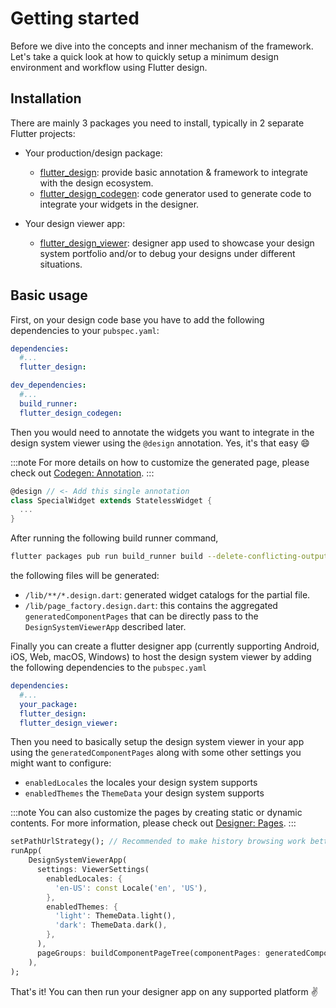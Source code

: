 # Getting started

Before we dive into the concepts and inner mechanism of the framework. Let's take a quick look at how to quickly setup a minimum design environment and workflow using Flutter design.

## Installation

There are mainly 3 packages you need to install, typically in 2 separate Flutter projects:

- Your production/design package:
  - [flutter_design](https://pub.dev/packages/flutter_design): provide basic annotation & framework to integrate with the design ecosystem.
  - [flutter_design_codegen](https://pub.dev/packages/flutter_design_codegen): code generator used to generate code to integrate your widgets in the designer.

- Your design viewer app:
  - [flutter_design_viewer](https://pub.dev/packages/flutter_design_viewer): designer app used to showcase your design system portfolio and/or to debug your designs under different situations. 



## Basic usage

First, on your design code base you have to add the following dependencies to your `pubspec.yaml`: 

```yaml
dependencies:
  #...
  flutter_design:

dev_dependencies:
  #...
  build_runner:
  flutter_design_codegen:
```

Then you would need to annotate the widgets you want to integrate in the design system viewer using the `@design` annotation. Yes, it's that easy :smile: 

:::note
For more details on how to customize the generated page, please check out [Codegen: Annotation](/docs/codegen/annotation).
:::

```dart 
@design // <- Add this single annotation
class SpecialWidget extends StatelessWidget {
  ...
}
```

After running the following build runner command,  
``` bash
flutter packages pub run build_runner build --delete-conflicting-outputs
```
the following files will be generated:
- `/lib/**/*.design.dart`: generated widget catalogs for the partial file.
- `/lib/page_factory.design.dart`: this contains the aggregated `generatedComponentPages` that can be directly pass to the `DesignSystemViewerApp` described later.

Finally you can create a flutter designer app (currently supporting Android, iOS, Web, macOS, Windows) to host the design system viewer by adding the following dependencies to the `pubspec.yaml`

```yaml
dependencies:
  #...
  your_package:
  flutter_design:
  flutter_design_viewer:
```

Then you need to basically setup the design system viewer in your app using the `generatedComponentPages` along with some other settings you might want to configure:
- `enabledLocales` the locales your design system supports
- `enabledThemes` the `ThemeData` your design system supports

:::note
You can also customize the pages by creating static or dynamic contents. For more information, please check out [Designer: Pages](/docs/designer#pages).
:::

```dart
setPathUrlStrategy(); // Recommended to make history browsing work better in web
runApp(
    DesignSystemViewerApp(
      settings: ViewerSettings(
        enabledLocales: {
          'en-US': const Locale('en', 'US'),
        },
        enabledThemes: {
          'light': ThemeData.light(),
          'dark': ThemeData.dark(),
        },
      ),
      pageGroups: buildComponentPageTree(componentPages: generatedComponentPages),
    ),
);
```

That's it! You can then run your designer app on any supported platform :v: